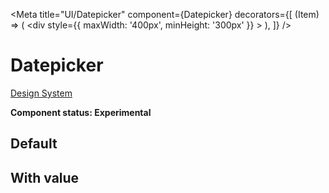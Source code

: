 
<Meta
  title="UI/Datepicker"
  component={Datepicker}
  decorators={[
    (Item) => (
      <div
        style={{
          maxWidth: '400px',
          minHeight: '300px'
        }}
      >
        <Item />
      </div>
    ),
  ]}
/>

# Datepicker

[Design System](https://designsystem.amsterdam.nl/7awj1hc9f/p/46628a-date-picker)

**Component status: Experimental**

## Default

<Preview>
  <Story name="Default">
    <Datepicker />
  </Story>
</Preview>


## With value

<Preview>
  <Story name="With value">
    <Datepicker value="13-03-2021" />
  </Story>
</Preview>
